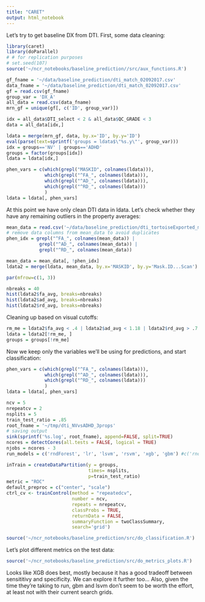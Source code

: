 ```yaml
---
title: "CARET"
output: html_notebook
---
```


Let's try to get baseline DX from DTI. First, some data cleaning:

```r
library(caret)
library(doParallel)
# # for replication purposes
# set.seed(107)
source('~/ncr_notebooks/baseline_prediction//src/aux_functions.R')

gf_fname = '~/data/baseline_prediction/dti_match_02092017.csv'
data_fname = '~/data/baseline_prediction/dti_match_02092017.csv'
gf = read.csv(gf_fname)
group_var = 'DX_A'
all_data = read.csv(data_fname)
mrn_gf = unique(gf[, c('ID', group_var)])

idx = all_data$DTI_select < 2 & all_data$QC_GRADE < 3
data = all_data[idx,]

ldata = merge(mrn_gf, data, by.x='ID', by.y='ID')
eval(parse(text=sprintf('groups = ldata$\"%s.y\"', group_var)))
idx = groups=='NV' | groups=='ADHD'
groups = factor(groups[idx])
ldata = ldata[idx,]

phen_vars = c(which(grepl("MASKID", colnames(ldata))),
              which(grepl("^FA_", colnames(ldata))),
              which(grepl("^AD_", colnames(ldata))),
              which(grepl("^RD_", colnames(ldata)))
              )
ldata = ldata[, phen_vars]

```

At this point we have only clean DTI data in ldata. Let's check whether they have any remaining outliers in the property averages:

```r
mean_data = read.csv('~/data/baseline_prediction/dti_tortoiseExported_meanTSA_02012017.csv')
# remove data columns from mean_data to avoid duplicates
phen_idx = grepl("^FA_", colnames(mean_data)) | 
            grepl("^AD_", colnames(mean_data)) |
            grepl("^RD_", colnames(mean_data))

mean_data = mean_data[, !phen_idx]
ldata2 = merge(ldata, mean_data, by.x='MASKID', by.y='Mask.ID...Scan')

par(mfrow=c(1, 3))

nbreaks = 40
hist(ldata2$fa_avg, breaks=nbreaks)
hist(ldata2$ad_avg, breaks=nbreaks)
hist(ldata2$rd_avg, breaks=nbreaks)
```
Cleaning up based on visual cutoffs:

``` r
rm_me = ldata2$fa_avg < .4 | ldata2$ad_avg < 1.18 | ldata2$rd_avg > .7
ldata = ldata2[!rm_me, ]
groups = groups[!rm_me]
```

Now we keep only the variables we'll be using for predictions, and start classification:

``` r
phen_vars = c(which(grepl("^FA_", colnames(ldata))),
              which(grepl("^AD_", colnames(ldata))),
              which(grepl("^RD_", colnames(ldata)))
              )
ldata = ldata[, phen_vars]

ncv = 5
nrepeatcv = 2
nsplits = 5
train_test_ratio = .85
root_fname = '~/tmp/dti_NVvsADHD_3props'
# saving output
sink(sprintf('%s.log', root_fname), append=FALSE, split=TRUE)
ncores = detectCores(all.tests = FALSE, logical = TRUE)
njobs = ncores - 3
run_models = c('rndForest', 'lr', 'lsvm', 'rsvm', 'xgb', 'gbm') #c('rndForest', 'lr', 'lsvm', 'rsvm', 'xgb', 'gbm')

inTrain = createDataPartition(y = groups,
                              times= nsplits,
                              p=train_test_ratio)
metric = "ROC"
default_preproc = c("center", "scale")
ctrl_cv <- trainControl(method = "repeatedcv",
                        number = ncv,
                        repeats = nrepeatcv,
                        classProbs = TRUE,
                        returnData = FALSE,
                        summaryFunction = twoClassSummary,
                        search='grid')

source('~/ncr_notebooks/baseline_prediction/src/do_classification.R')

```
Let's plot different metrics on the test data:

```r
source('~/ncr_notebooks/baseline_prediction/src/do_metrics_plots.R')
```

Looks like XGB does best, mostly because it has a good tradeoff between sensititivy and specificity. We can explore it further too... Also, given the time they're taking to run, gbm and lsvm don't seem to be worth the effort, at least not with their current search grids.